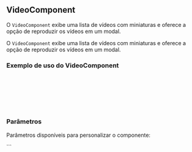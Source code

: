 
## VideoComponent

O `VideoComponent` exibe uma lista de vídeos com miniaturas e oferece a opção de reproduzir os vídeos em um modal.

<Canvas of={VideoComponentStories.Primary} sourceState="hidden" />

<Meta title="Components/VideoComponent" of={VideoComponentStories} />

O `VideoComponent` exibe uma lista de vídeos com miniaturas e oferece a opção de reproduzir os vídeos em um modal.

### Exemplo de uso do VideoComponent

```jsx
import { VideoComponent } from './VideoComponent';
import videos from './videos.json';

export const Example = () => (
  <VideoComponent videos={videos} isModalOpen={false} />
);
```

### Parâmetros

Parâmetros disponíveis para personalizar o componente:

<ArgTypes of={VideoComponentStories} />
```
